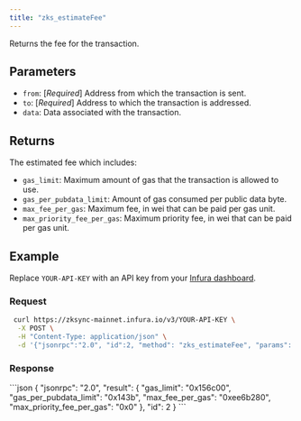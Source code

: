 ```yaml
---
title: "zks_estimateFee"
---
```



Returns the fee for the transaction.

## Parameters

- `from`: [_Required_] Address from which the transaction is sent.
- `to`: [_Required_] Address to which the transaction is addressed.
- `data`: Data associated with the transaction.

## Returns

The estimated fee which includes:

- `gas_limit`: Maximum amount of gas that the transaction is allowed to use.
- `gas_per_pubdata_limit`: Amount of gas consumed per public data byte.
- `max_fee_per_gas`: Maximum fee, in wei that can be paid per gas unit.
- `max_priority_fee_per_gas`: Maximum priority fee, in wei that can be paid per gas unit.

## Example

Replace `YOUR-API-KEY` with an API key from your [Infura dashboard](https://infura.io/dashboard). 

### Request

<Tabs>
  <TabItem value="cURL">

  ```bash
   curl https://zksync-mainnet.infura.io/v3/YOUR-API-KEY \
    -X POST \
    -H "Content-Type: application/json" \
    -d '{"jsonrpc":"2.0", "id":2, "method": "zks_estimateFee", "params": [ { "from": "0x1111111111111111111111111111111111111111", "to":"0x2222222222222222222222222222222222222222", "data": "0xffffffff" } ] }'
  ```
  </TabItem>
</Tabs>

### Response

<Tabs>
  <TabItem value="JSON">
  ```json
  {
    "jsonrpc": "2.0",
    "result": {
        "gas_limit": "0x156c00",
        "gas_per_pubdata_limit": "0x143b",
        "max_fee_per_gas": "0xee6b280",
        "max_priority_fee_per_gas": "0x0"
    },
    "id": 2
  }
  ```
  </TabItem>
</Tabs>